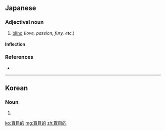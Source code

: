 ==Japanese==
{{ja-kanjitab|もう|もく|てき|yomi=on}}

===Adjectival noun===
{{ja-adj|infl=na|もうもくてき}}

# [[blind]] (''love, passion, fury, etc.'')

====Inflection====
{{ja-na|もうもくてき}}

===References===
* {{R:Kojien}}

----

==Korean==
{{ko-hanjatab|盲|目|的}}

===Noun===
{{ko-noun|rv=maengmokjeok|hangeul=맹목적}}

# {{hanja form of|맹목적|blind (love, passion)}}

[[ko:盲目的]]
[[mg:盲目的]]
[[zh:盲目的]]